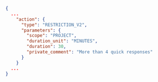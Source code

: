 ```json
{
  ...
    "action": {
      "type": "RESTRICTION_V2",
      "parameters": {
        "scope": "PROJECT",
        "duration_unit": "MINUTES",
        "duration": 30,
        "private_comment": "More than 4 quick responses"
      }
    }
  ...
}
```